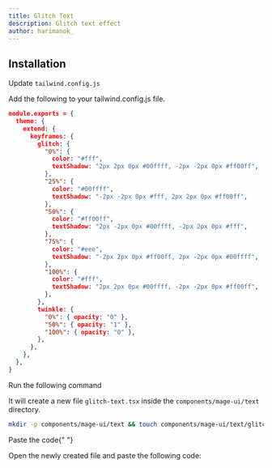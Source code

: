 ```yaml
---
title: Glitch Text
description: Glitch text effect
author: harimanok_
---
```


<ComponentPreview name="text-glitch-text--docs" />

## Installation

<Steps>

<Step>Update `tailwind.config.js`</Step>

Add the following to your tailwind.config.js file.

```json
module.exports = {
  theme: {
    extend: {
      keyframes: {
        glitch: {
          "0%": {
            color: "#fff",
            textShadow: "2px 2px 0px #00ffff, -2px -2px 0px #ff00ff",
          },
          "25%": {
            color: "#00ffff",
            textShadow: "-2px -2px 0px #fff, 2px 2px 0px #ff00ff",
          },
          "50%": {
            color: "#ff00ff",
            textShadow: "2px -2px 0px #00ffff, -2px 2px 0px #fff",
          },
          "75%": {
            color: "#eee",
            textShadow: "-2px 2px 0px #ff00ff, 2px -2px 0px #00ffff",
          },
          "100%": {
            color: "#fff",
            textShadow: "2px 2px 0px #00ffff, -2px -2px 0px #ff00ff",
          },
        },
        twinkle: {
          "0%": { opacity: "0" },
          "50%": { opacity: "1" },
          "100%": { opacity: "0" },
        },
      },
    },
  },
}
```

<Step>Run the following command</Step>

It will create a new file `glitch-text.tsx` inside the `components/mage-ui/text` directory.

```bash
mkdir -p components/mage-ui/text && touch components/mage-ui/text/glitch-text.tsx
```

<Step>Paste the code</Step>{" "}

Open the newly created file and paste the following code:

```jsx file=<rootDir>/mage-ui/text/glitch-text.tsx

```

</Steps>
